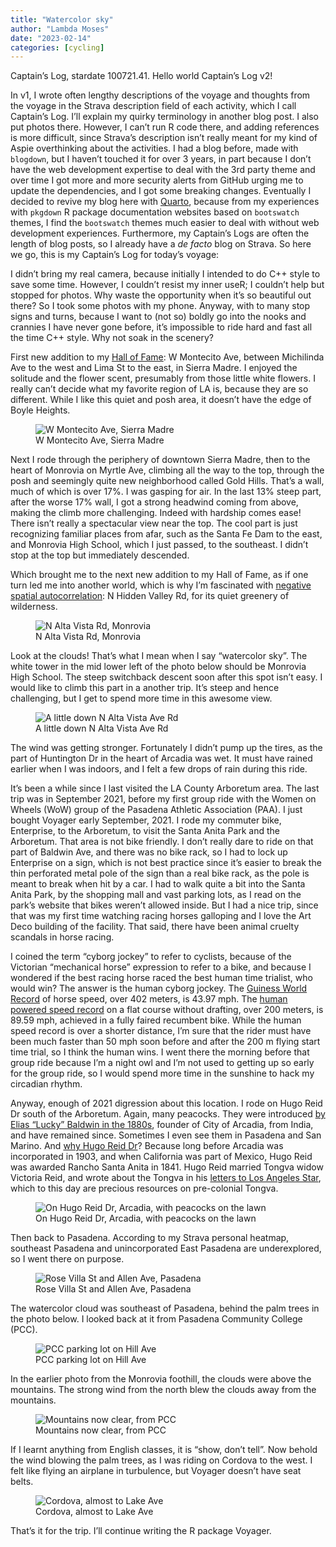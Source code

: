 ```yaml
---
title: "Watercolor sky"
author: "Lambda Moses"
date: "2023-02-14"
categories: [cycling]
---
```


Captain's Log, stardate 100721.41. Hello world Captain's Log v2! 

In v1, I wrote often lengthy descriptions of the voyage and thoughts from the voyage in the Strava description field of each activity, which I call Captain's Log. I'll explain my quirky terminology in another blog post. I also put photos there. However, I can't run R code there, and adding references is more difficult, since Strava's description isn't really meant for my kind of Aspie overthinking about the activities. I had a blog before, made with `blogdown`, but I haven't touched it for over 3 years, in part because I don't have the web development expertise to deal with the 3rd party theme and over time I got more and more security alerts from GitHub urging me to update the dependencies, and I got some breaking changes. Eventually I decided to revive my blog here with [Quarto](https://quarto.org/docs/websites/website-blog.html), because from my experiences with `pkgdown` R package documentation websites based on `bootswatch` themes, I find the `bootswatch` themes much easier to deal with without web development experiences. Furthermore, my Captain's Logs are often the length of blog posts, so I already have a _de facto_ blog on Strava. So here we go, this is my Captain's Log for today's voyage:

<div class="strava-embed-placeholder" data-embed-type="activity" data-embed-id="8563012549"></div><script src="https://strava-embeds.com/embed.js"></script>

I didn't bring my real camera, because initially I intended to do C++ style to save some time. However, I couldn't resist my inner useR; I couldn't help but stopped for photos. Why waste the opportunity when it's so beautiful out there? So I took some photos with my phone. Anyway, with to many stop signs and turns, because I want to (not so) boldly go into the nooks and crannies I have never gone before, it's impossible to ride hard and fast all the time C++ style. Why not soak in the scenery?

First new addition to my [Hall of Fame](https://www.google.com/maps/d/u/0/edit?hl=en&mid=1zV-NPbYqmKXorW604kD7Ha97T40NX0M&ll=34.14938484517667%2C-118.11276151545717&z=11): W Montecito Ave, between Michilinda Ave to the west and Lima St to the east, in Sierra Madre. I enjoyed the solitude and the flower scent, presumably from those little white flowers. I really can't decide what my favorite region of LA is, because they are so different. While I like this quiet and posh area, it doesn't have the edge of Boyle Heights.

![W Montecito Ave, Sierra Madre](https://dgtzuqphqg23d.cloudfront.net/Y_6fLz9gzBbrN3YE4TAR_ihFkTHsYLCqC1CGDvMDSuA-2048x1536.jpg)

Next I rode through the periphery of downtown Sierra Madre, then to the heart of Monrovia on Myrtle Ave, climbing all the way to the top, through the posh and seemingly quite new neighborhood called Gold Hills. That's a wall, much of which is over 17%. I was gasping for air. In the last 13% steep part, after the worse 17% wall, I got a strong headwind coming from above, making the climb more challenging. Indeed with hardship comes ease! There isn't really a spectacular view near the top. The cool part is just recognizing familiar places from afar, such as the Santa Fe Dam to the east, and Monrovia High School, which I just passed, to the southeast. I didn't stop at the top but immediately descended.

Which brought me to the next new addition to my Hall of Fame, as if one turn led me into another world, which is why I'm fascinated with [negative spatial autocorrelation](https://www.mdpi.com/2571-905X/2/3/27): N Hidden Valley Rd, for its quiet greenery of wilderness. 

![N Alta Vista Rd, Monrovia](https://dgtzuqphqg23d.cloudfront.net/YvT9Q3DX_Ew68KGUmzrWoBkeWm8lXaYbiENYetP7RAU-2048x1536.jpg)

Look at the clouds! That's what I mean when I say "watercolor sky". The white tower in the mid lower left of the photo below should be Monrovia High School. The steep switchback descent soon after this spot isn't easy. I would like to climb this part in a another trip. It's steep and hence challenging, but I get to spend more time in this awesome view.

![A little down N Alta Vista Ave Rd](https://dgtzuqphqg23d.cloudfront.net/CmWqemgutnFGUJ7FwZQ5DMJuvtNtwTkLtz1P3MAXO88-2048x1536.jpg)

The wind was getting stronger. Fortunately I didn't pump up the tires, as the part of Huntington Dr in the heart of Arcadia was wet. It must have rained earlier when I was indoors, and I felt a few drops of rain during this ride.

It's been a while since I last visited the LA County Arboretum area. The last trip was in September 2021, before my first group ride with the Women on Wheels (WoW) group of the Pasadena Athletic Association (PAA). I just bought Voyager early September, 2021. I rode my commuter bike, Enterprise, to the Arboretum, to visit the Santa Anita Park and the Arboretum. That area is not bike friendly. I don't really dare to ride on that part of Baldwin Ave, and there was no bike rack, so I had to lock up Enterprise on a sign, which is not best practice since it's easier to break the thin perforated metal pole of the sign than a real bike rack, as the pole is meant to break when hit by a car. I had to walk quite a bit into the Santa Anita Park, by the shopping mall and vast parking lots, as I read on the park's website that bikes weren't allowed inside. But I had a nice trip, since that was my first time watching racing horses galloping and I love the Art Deco building of the facility. That said, there have been animal cruelty scandals in horse racing. 

I coined the term "cyborg jockey" to refer to cyclists, because of the Victorian "mechanical horse" expression to refer to a bike, and because I wondered if the best racing horse raced the best human time trialist, who would win? The answer is the human cyborg jockey. The [Guiness World Record](https://www.guinnessworldrecords.com/world-records/fastest-speed-for-a-race-horse/) of horse speed, over 402 meters, is 43.97 mph. The [human powered speed record](https://www.aerovelo.com/) on a flat course without drafting, over 200 meters, is 89.59 mph, achieved in a fully faired recumbent bike. While the human speed record is over a shorter distance, I'm sure that the rider must have been much faster than 50 mph soon before and after the 200 m flying start time trial, so I think the human wins. I went there the morning before that group ride because I'm a night owl and I'm not used to getting up so early for the group ride, so I would spend more time in the sunshine to hack my circadian rhythm. 

Anyway, enough of 2021 digression about this location. I rode on Hugo Reid Dr south of the Arboretum. Again, many peacocks. They were introduced [by Elias "Lucky" Baldwin in the 1880s](https://sanmarinofinehomes.com/wild-peacocks-arcadia-ca/), founder of City of Arcadia, from India, and have remained since. Sometimes I even see them in Pasadena and San Marino. And [why Hugo Reid Dr](https://lastreetnames.com/street/hugo-reid-drive/)? Because long before Arcadia was incorporated in 1903, and when California was part of Mexico, Hugo Reid was awarded Rancho Santa Anita in 1841. Hugo Reid married Tongva widow Victoria Reid, and wrote about the Tongva in his [letters to Los Angeles Star](https://www.loc.gov/item/68008964), which to this day are precious resources on pre-colonial Tongva. 

![On Hugo Reid Dr, Arcadia, with peacocks on the lawn](https://dgtzuqphqg23d.cloudfront.net/RLiRqQIYlACC89aKyhOY-8SLvFdWp62eNgpEz-UzbUI-2048x1536.jpg)

Then back to Pasadena. According to my Strava personal heatmap, southeast Pasadena and unincorporated East Pasadena are underexplored, so I went there on purpose. 

![Rose Villa St and Allen Ave, Pasadena](https://dgtzuqphqg23d.cloudfront.net/V7R8EmwtUEfZCerwDAi2bCqUtTKdO4tCaFSUzsX2-a0-1536x2048.jpg)

The watercolor cloud was southeast of Pasadena, behind the palm trees in the photo below. I looked back at it from Pasadena Community College (PCC). 

![PCC parking lot on Hill Ave](https://dgtzuqphqg23d.cloudfront.net/vxoHfjjQ3MZNdRnFIB2ecU9Q9uwyrBhyUZR2chF20FA-2048x1536.jpg)

In the earlier photo from the Monrovia foothill, the clouds were above the mountains. The strong wind from the north blew the clouds away from the mountains.

![Mountains now clear, from PCC](https://dgtzuqphqg23d.cloudfront.net/BkBF3UrFf0ynn2qtjq7thcdOYISG5ZSIokM0XcVfjm8-2048x1536.jpg)

If I learnt anything from English classes, it is "show, don't tell". Now behold the wind blowing the palm trees, as I was riding on Cordova to the west. I felt like flying an airplane in turbulence, but Voyager doesn't have seat belts. 

![Cordova, almost to Lake Ave](https://dgtzuqphqg23d.cloudfront.net/coJ2T1ZUhjRyhNcLAu_p0EPsWebl2rXzb_9sanhb_Bo-2048x1536.jpg)

That's it for the trip. I'll continue writing the R package Voyager.
